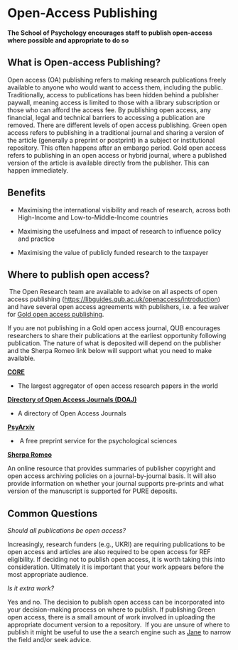 # Open-Access Publishing 

**The School of Psychology encourages staff to publish open-access where possible and appropriate to do so** 

## What is Open-access Publishing?  

Open access (OA) publishing refers to making research publications freely available to anyone who would want to access them, including the public. Traditionally, access to publications has been hidden behind a publisher paywall, meaning access is limited to those with a library subscription or those who can afford the access fee. By publishing open access, any financial, legal and technical barriers to accessing a publication are removed. There are different levels of open access publishing. Green open access refers to publishing in a traditional journal and sharing a version of the article (generally a preprint or postprint) in a subject or institutional repository. This often happens after an embargo period. Gold open access refers to publishing in an open access or hybrid journal, where a published version of the article is available directly from the publisher. This can happen immediately. 

## Benefits 

-   Maximising the international visibility and reach of research, across both High-Income and Low-to-Middle-Income countries    

-   Maximising the usefulness and impact of research to influence policy and practice   

-   Maximising the value of publicly funded research to the taxpayer 

## Where to publish open access? 

 The Open Research team are available to advise on all aspects of open access publishing (<https://libguides.qub.ac.uk/openaccess/introduction>) and have several open access agreements with publishers, i.e. a fee waiver for [Gold open access publishing](https://libguides.qub.ac.uk/openaccess/Gold).  

If you are not publishing in a Gold open access journal, QUB encourages researchers to share their publications at the earliest opportunity following publication. The nature of what is deposited will depend on the publisher and the Sherpa Romeo link below will support what you need to make available.  

[**CORE**](https://core.ac.uk/) 

-   The largest aggregator of open access research papers in the world 

[**Directory of Open Access Journals (DOAJ)**](https://www.doaj.org/) 

-   A directory of Open Access Journals  

[**PsyArxiv**](https://psyarxiv.com/) 

-    A free preprint service for the psychological sciences 

[**Sherpa Romeo**](https://v2.sherpa.ac.uk/romeo/) 

An online resource that provides summaries of publisher copyright and open access archiving policies on a journal-by-journal basis. It will also provide information on whether your journal supports pre-prints and what version of the manuscript is supported for PURE deposits. 

## Common Questions 

*Should all publications be open access?* 

Increasingly, research funders (e.g., UKRI) are requiring publications to be open access and articles are also required to be open access for REF eligibility. If deciding not to publish open access, it is worth taking this into consideration. Ultimately it is important that your work appears before the most appropriate audience. 

*Is it extra work?* 

Yes and no. The decision to publish open access can be incorporated into your decision-making process on where to publish. If publishing Green open access, there is a small amount of work involved in uploading the appropriate document version to a repository.  If you are unsure of where to publish it might be useful to use the a search engine such as [Jane](https://jane.biosemantics.org/) to narrow the field and/or seek advice. 
